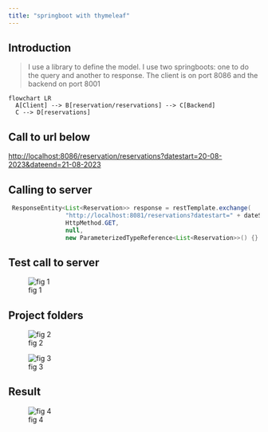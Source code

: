 ```yaml
---
title: "springboot with thymeleaf"
---
```



## Introduction

>I use a library to define the model.
>I use two springboots: one to do the query and another to response. 
>The client is on port 8086 and the backend on port 8001

```mermaid
flowchart LR
  A[Client] --> B[reservation/reservations] --> C[Backend]
  C --> D[reservations]
```



## Call to url below

<http://localhost:8086/reservation/reservations?datestart=20-08-2023&dateend=21-08-2023>

## Calling to server

```Java
 ResponseEntity<List<Reservation>> response = restTemplate.exchange(
                "http://localhost:8081/reservations?datestart=" + dateStart + "&dateend=" + dateEnd,
                HttpMethod.GET,
                null,
                new ParameterizedTypeReference<List<Reservation>>() {}
```

## Test call to server

![fig 1](../images/testcallbackend.PNG)


## Project folders

![fig 2](../images/foldersAppClientThymeLeaf.PNG)

![fig 3](../images/foldersProjectBackend.PNG)

## Result

![fig 4](../images/pagelistreservation.PNG)